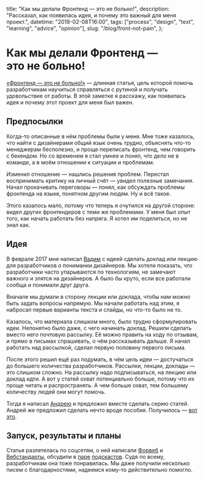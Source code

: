   title: "Как мы делали Фронтенд — это не больно!",
  description: "Рассказал, как появилась идея, и почему это важный для меня проект.",
  datetime: "2018-02-08T16:00",
  tags: ["process", "design", "text", "learning", "advice", "opinion"],
  slug: "/blog/front-not-pain",
};

# Как мы делали Фронтенд — это не больно!

[«Фронтенд — это не больно!»](https://front-not-pain.bespoyasov.ru/) — длинная статья, цель которой помочь разработчикам научиться справляться с рутиной и получать удовольствие от работы. В этой заметке я расскажу, как появилась идея и почему этот проект для меня был важен.

## Предпосылки

Когда-то описанные в нём проблемы были у меня. Мне тоже казалось, что найти с дизайнерами общий язык очень трудно, объяснять <nobr>что-то</nobr> менеджерам бесполезно, и проще переписать фронтенд, чем говорить с бекендом. Но со временем я стал умнее и понял, что дело не в команде, а в моём отношении к ситуации и проблемам.

Изменил отношение — нашлись решения проблем. Перестал воспринимать критику на личный счёт — увидел полезные замечания. Начал прокачивать переговоры — понял, как обсуждать проблемы фронтенда на языке, понятном другим людям. Ну и всё такое.

Этого казалось мало, потому что теперь я очутился на другой стороне: видел других фронтендеров с теми же проблемами. У меня был опыт того, как начать работать без напряга. Я хотел им поделиться, но не знал как.

## Идея

В феврале 2017 мне написал [Вадим](http://yumadilov.com/) с идеей сделать доклад или лекцию для разработчиков о понимании дизайнеров. Мы хотели показать, что разработчики часто упарываются по технологиям, не замечают важного и злятся на дизайнеров. А было бы круто, если все работали сообща и понимали друг друга.

Вначале мы думали в сторону лекции или доклада, чтобы нам можно быть задать вопросы напрямую. Мы начали работать над этим, я набросал первые варианты текста и слайды, но что-то было не то.

Казалось, что материала слишком много, было трудно сформулировать идеи. Непонятно было даже, с чего начинать доклад. Решили сделать вместо него почтовую рассылку. Её можно править на ходу по отзывам, и прямо в письмах спрашивать, о чём рассказывать дальше. Я начал работать над рассылкой, сделал первую половину первого письма.

После этого решил ещё раз подумать, в чём цель идеи — достучаться до большего количества разработчиков. Рассылки, лекции, доклады — это слишком сложно. На рассылку надо подписываться, на лекцию или доклад идти. А вот у статей охват потенциально больше, потому что их проще читать и распространять. А чем больше охват, тем большему количеству людей они могут помочь.

Тогда я написал [Андрею](http://andrew-r.ru/) и предложил вместе сделать серию статей. Андрей же предложил сделать нечто вроде пособия. Получилось — [вот это](//front-not-pain.bespoyasov.ru/).

## Запуск, результаты и планы

Статья разлетелась по соцсетям, о ней написали [Форвеб](https://twitter.com/forwebdev/status/958294543794954242) и [Вебстандарты](https://twitter.com/webstandards_ru/status/958355920643379200), обсудили в [паре](https://medium.com/web-standards/episode-106-25cdd941176e) [подскастов](https://soundcloud.com/frontend_u/e36). Судя по всему, разработчикам она тоже понравилась. Мы даже получили несколько писем с благодарностями, надеемся кому-то действительно помогло.
